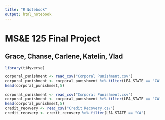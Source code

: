 ```yaml
---
title: "R Notebook"
output: html_notebook
---
```


# MS&E 125 Final Project
## Grace, Chanse, Carlene, Katelin, Vlad

```r
library(tidyverse)
```
```r
corporal_punishment <- read_csv("Corporal Punishment.csv")
corporal_punishment <- corporal_punishment %>% filter(LEA_STATE == "CA")
head(corporal_punishment,5)
```

```r
corporal_punishment <- read_csv("Corporal Punishment.csv")
corporal_punishment <- corporal_punishment %>% filter(LEA_STATE == "CA")
head(corporal_punishment,5)
credit_recovery <- read_csv("Credit Recovery.csv")
credit_recovery <- credit_recovery %>% filter(LEA_STATE == "CA")


```
